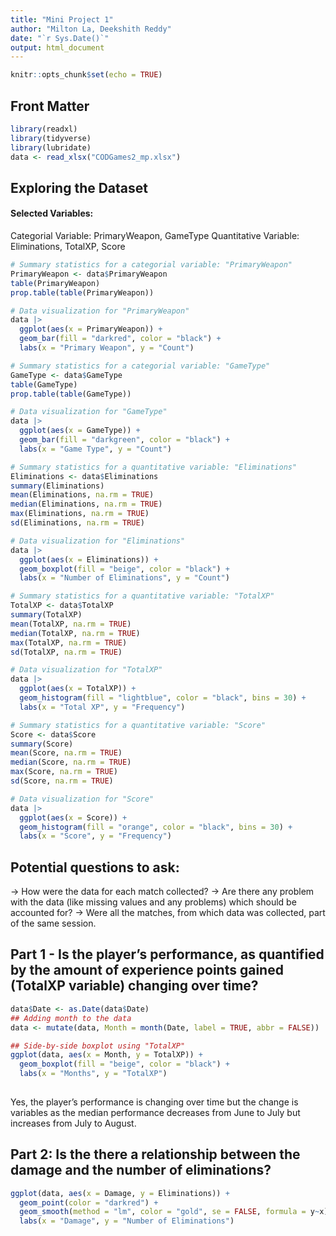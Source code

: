 ```yaml
---
title: "Mini Project 1"
author: "Milton La, Deekshith Reddy"
date: "`r Sys.Date()`"
output: html_document
---
```



```r
knitr::opts_chunk$set(echo = TRUE)
```

## Front Matter
```r
library(readxl)
library(tidyverse)
library(lubridate)
data <- read_xlsx("CODGames2_mp.xlsx")
```
## Exploring the Dataset

#### Selected Variables:
Categorial Variable: PrimaryWeapon, GameType
Quantitative Variable: Eliminations, TotalXP, Score

```r
# Summary statistics for a categorial variable: "PrimaryWeapon"
PrimaryWeapon <- data$PrimaryWeapon
table(PrimaryWeapon)
prop.table(table(PrimaryWeapon))

# Data visualization for "PrimaryWeapon"
data |>
  ggplot(aes(x = PrimaryWeapon)) +
  geom_bar(fill = "darkred", color = "black") + 
  labs(x = "Primary Weapon", y = "Count")

# Summary statistics for a categorial variable: "GameType"
GameType <- data$GameType
table(GameType)
prop.table(table(GameType))

# Data visualization for "GameType"
data |>
  ggplot(aes(x = GameType)) +
  geom_bar(fill = "darkgreen", color = "black") + 
  labs(x = "Game Type", y = "Count")

# Summary statistics for a quantitative variable: "Eliminations"
Eliminations <- data$Eliminations
summary(Eliminations)
mean(Eliminations, na.rm = TRUE)
median(Eliminations, na.rm = TRUE)
max(Eliminations, na.rm = TRUE)
sd(Eliminations, na.rm = TRUE)

# Data visualization for "Eliminations"
data |>
  ggplot(aes(x = Eliminations)) +
  geom_boxplot(fill = "beige", color = "black") + 
  labs(x = "Number of Eliminations", y = "Count")

# Summary statistics for a quantitative variable: "TotalXP"
TotalXP <- data$TotalXP
summary(TotalXP)
mean(TotalXP, na.rm = TRUE)
median(TotalXP, na.rm = TRUE)
max(TotalXP, na.rm = TRUE)
sd(TotalXP, na.rm = TRUE)

# Data visualization for "TotalXP"
data |>
  ggplot(aes(x = TotalXP)) +
  geom_histogram(fill = "lightblue", color = "black", bins = 30) + 
  labs(x = "Total XP", y = "Frequency")

# Summary statistics for a quantitative variable: "Score"
Score <- data$Score
summary(Score)
mean(Score, na.rm = TRUE)
median(Score, na.rm = TRUE)
max(Score, na.rm = TRUE)
sd(Score, na.rm = TRUE)

# Data visualization for "Score"
data |>
  ggplot(aes(x = Score)) +
  geom_histogram(fill = "orange", color = "black", bins = 30) + 
  labs(x = "Score", y = "Frequency")
```


## Potential questions to ask:
-> How were the data for each match collected?
-> Are there any problem with the data (like missing values and any problems) which should be accounted for?
-> Were all the matches, from which data was collected, part of the same session.


## Part 1 - Is the player’s performance, as quantified by the amount of experience points gained (TotalXP variable) changing over time?
```r
data$Date <- as.Date(data$Date)
## Adding month to the data
data <- mutate(data, Month = month(Date, label = TRUE, abbr = FALSE))

## Side-by-side boxplot using "TotalXP"
ggplot(data, aes(x = Month, y = TotalXP)) +
  geom_boxplot(fill = "beige", color = "black") +
  labs(x = "Months", y = "TotalXP")
  
```
Yes, the player's performance is changing over time but the change is variables as the median performance decreases from June to July but increases from July to August.


## Part 2: Is the there a relationship between the damage and the number of eliminations?

```r
ggplot(data, aes(x = Damage, y = Eliminations)) +
  geom_point(color = "darkred") +
  geom_smooth(method = "lm", color = "gold", se = FALSE, formula = y~x)
  labs(x = "Damage", y = "Number of Eliminations")
```



